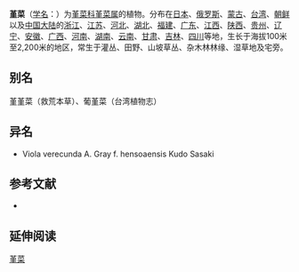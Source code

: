 {{Speciesbox
| name = 堇菜
| status = 
| status_system = 
| image = Viola verecunda1.jpg
| genus = Viola
| species =  verecunda
| authority = A. Gray
}}

'''堇菜'''（[[学名|学名]]：{{lang|la|''Viola verecunda''}}）为[[堇菜科|堇菜科]][[堇菜属|堇菜属]]的植物。分布在[[日本|日本]]、[[俄罗斯|俄罗斯]]、[[蒙古|蒙古]]、[[台湾|台湾]]、[[朝鲜|朝鲜]]以及[[中国大陆|中国大陆]]的[[浙江|浙江]]、[[江苏|江苏]]、[[河北|河北]]、[[湖北|湖北]]、[[福建|福建]]、[[广东|广东]]、[[江西|江西]]、[[陕西|陕西]]、[[贵州|贵州]]、[[辽宁|辽宁]]、[[安徽|安徽]]、[[广西|广西]]、[[河南|河南]]、[[湖南|湖南]]、[[云南|云南]]、[[甘肃|甘肃]]、[[吉林|吉林]]、[[四川|四川]]等地，生长于海拔100米至2,200米的地区，常生于灌丛、田野、山坡草丛、杂木林林缘、湿草地及宅旁。

== 别名 ==
堇堇菜（救荒本草）、葡堇菜（台湾植物志）

== 异名 ==
* Viola verecunda A. Gray f. hensoaensis Kudo Sasaki

== 参考文献 ==
<div class="references-small">
* {{cite web| url =http://www.bioinfo.cn/db05/KmzwSpecies.php?action=view&id=23864| title =堇菜| work =《中国高等植物数据库全库》| publisher =中国科学院微生物研究所| author =昆明植物研究所| accessdate =2009-02-25| deadurl =yes| archiveurl =https://web.archive.org/web/20160305015524/http://www.bioinfo.cn/db05/KmzwSpecies.php?action=view&id=23864| archivedate =2016-03-05}}
</div>

== 延伸阅读 ==
{{Wikisource further reading}}

{{Taxonbar|from=Q5370176}}

[[Category:堇菜属|堇菜]]
{{植物小作品}}